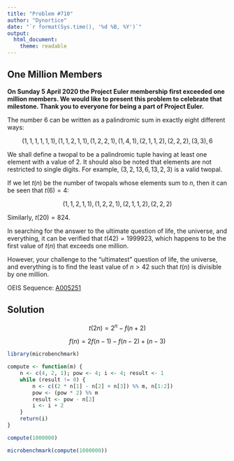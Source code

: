 ```yaml
---
title: "Problem #710"
author: "Dynortice"
date: "`r format(Sys.time(), '%d %B, %Y')`"
output:
  html_document:
    theme: readable
---
```

## One Million Members

**On Sunday 5 April 2020 the Project Euler membership first exceeded one million members. We would like to present this problem to celebrate that milestone. Thank you to everyone for being a part of Project Euler.**

The number $6$ can be written as a palindromic sum in exactly eight different ways:

$$(1, 1, 1, 1, 1, 1), (1, 1, 2, 1, 1), (1, 2, 2, 1), (1, 4, 1), (2, 1, 1, 2), (2, 2, 2), (3, 3), 6$$

We shall define a twopal to be a palindromic tuple having at least one element with a value of $2$. It should also be noted that elements are not restricted to single digits. For example, $(3, 2, 13, 6, 13, 2, 3)$ is a valid twopal.

If we let $t(n)$ be the number of twopals whose elements sum to $n$, then it can be seen that $t(6) = 4$:

$$(1, 1, 2, 1, 1), (1, 2, 2, 1), (2, 1, 1, 2), (2, 2, 2)$$

Similarly, $t(20) = 824$.

In searching for the answer to the ultimate question of life, the universe, and everything, it can be verified that $t(42) = 1999923$, which happens to be the first value of $t(n)$ that exceeds one million.

However, your challenge to the "ultimatest" question of life, the universe, and everything is to find the least value of $n > 42$ such that $t(n)$ is divisible by one million.

OEIS Sequence: [A005251](https://oeis.org/A005251)

## Solution

$$t(2n) = 2 ^ n - f(n + 2)$$

$$f(n) = 2f(n - 1) - f(n - 2) + (n - 3)$$

```r
library(microbenchmark)
```

```r
compute <- function(m) {
    n <- c(4, 2, 1); pow <- 4; i <- 4; result <- 1
    while (result != 0) {
        n <- c((2 * n[1] - n[2] + n[3]) %% m, n[1:2])
        pow <- (pow * 2) %% m
        result <- pow - n[2]
        i <- i + 2
    }
    return(i)
}
```

```r
compute(1000000)
```

```r
microbenchmark(compute(1000000))
```